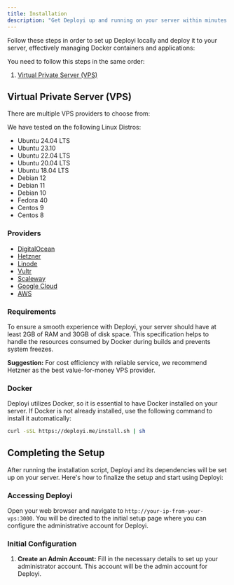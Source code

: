 ```yaml
---
title: Installation
description: "Get Deployi up and running on your server within minutes with this easy-to-follow installation guide."
---
```



Follow these steps in order to set up Deployi locally and deploy it to your server, effectively managing Docker containers and applications:

You need to follow this steps in the same order:

1. [Virtual Private Server (VPS)](#virtual-private-server-vps)

## Virtual Private Server (VPS)

There are multiple VPS providers to choose from:

We have tested on the following Linux Distros:

- Ubuntu 24.04 LTS
- Ubuntu 23.10
- Ubuntu 22.04 LTS
- Ubuntu 20.04 LTS
- Ubuntu 18.04 LTS
- Debian 12
- Debian 11
- Debian 10
- Fedora 40
- Centos 9
- Centos 8

### Providers

- [DigitalOcean](https://www.digitalocean.com/pricing/droplets#basic-droplets)
- [Hetzner](https://www.hetzner.com/cloud/)
- [Linode](https://www.linode.com/es/pricing/#compute-shared)
- [Vultr](https://www.vultr.com/pricing/#cloud-compute)
- [Scaleway](https://www.scaleway.com/en/pricing/?tags=baremetal,available)
- [Google Cloud](https://cloud.google.com/)
- [AWS](https://aws.amazon.com/ec2/pricing/)

### Requirements

To ensure a smooth experience with Deployi, your server should have at least 2GB of RAM and 30GB of disk space. This specification helps to handle the resources consumed by Docker during builds and prevents system freezes.



<Callout>**Suggestion:** For cost efficiency with reliable service, we recommend Hetzner as the best value-for-money VPS provider.</Callout>


### Docker

Deployi utilizes Docker, so it is essential to have Docker installed on your server. If Docker is not already installed, use the following command to install it automatically:

```bash
curl -sSL https://deployi.me/install.sh | sh
```

## Completing the Setup

After running the installation script, Deployi and its dependencies will be set up on your server. Here's how to finalize the setup and start using Deployi:

### Accessing Deployi

Open your web browser and navigate to `http://your-ip-from-your-vps:3000`. You will be directed to the initial setup page where you can configure the administrative account for Deployi.


### Initial Configuration

1. **Create an Admin Account:** Fill in the necessary details to set up your administrator account. This account will be the admin account for Deployi.

 <ImageZoom  src="/assets/images/setup.png" width={1300} height={630} alt='home og image' className="rounded-lg" />